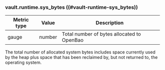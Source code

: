 ### vault.runtime.sys_bytes ((#vault-runtime-sys_bytes))

Metric type | Value   | Description
----------- | ------- | -----------
gauge       | number  | Total number of bytes allocated to OpenBao

The total number of allocated system bytes includes space currently used by the
heap plus space that has been reclaimed by, but not returned to, the operating
system.
